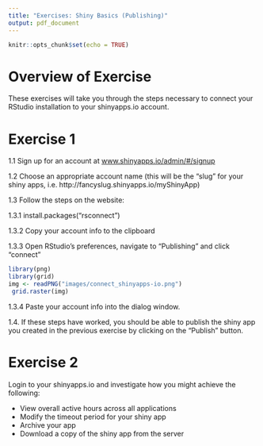 ```yaml
---
title: "Exercises: Shiny Basics (Publishing)"
output: pdf_document
---
```

```r
knitr::opts_chunk$set(echo = TRUE)
```

<!-- # ```{r, message=FALSE, warning=FALSE, include=FALSE} -->
<!-- # knitr::opts_chunk$set(echo = FALSE) -->
<!-- # library(leaflet) -->
<!-- # ``` -->
<!-- #  -->
\begin{center}
\section{Exercises: Shiny Basics (Publishing)}
\end{center}

# Overview of Exercise

These exercises will take you through the steps necessary to connect your RStudio installation to your shinyapps.io account.

# Exercise 1

1.1 Sign up for an account at [www.shinyapps.io/admin/#/signup](http://www.shinyapps.io/admin/#/signup)

1.2 Choose an appropriate account name (this will be the "slug" for your shiny apps, i.e. http://fancyslug.shinyapps.io/myShinyApp)

1.3 Follow the steps on the website:

1.3.1 install.packages("rsconnect")

1.3.2 Copy your account info to the clipboard

1.3.3 Open RStudio's preferences, navigate to "Publishing" and click "connect"

```r
library(png)
library(grid)
img <- readPNG("images/connect_shinyapps-io.png")
 grid.raster(img)
```

1.3.4 Paste your account info into the dialog window.

1.4. If these steps have worked, you should be able to publish the shiny app you created in the previous exercise by clicking on the "Publish" button.

# Exercise 2

Login to your shinyapps.io and investigate how you might achieve the following:

- View overall active hours across all applications
- Modify the timeout period for your shiny app
- Archive your app
- Download a copy of the shiny app from the server




